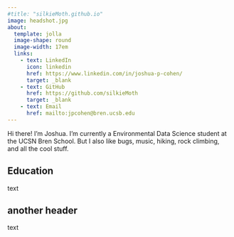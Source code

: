 ```yaml
---
#title: "silkieMoth.github.io"
image: headshot.jpg
about: 
  template: jolla
  image-shape: round
  image-width: 17em
  links: 
    - text: LinkedIn
      icon: linkedin
      href: https://www.linkedin.com/in/joshua-p-cohen/
      target: _blank
    - text: GitHub
      href: https://github.com/silkieMoth
      target: _blank
    - text: Email
      href: mailto:jpcohen@bren.ucsb.edu
---
```


[Hi there! I’m Joshua. I'm currently a Environmental Data Science student at the UCSN Bren School. But I also like bugs, music, hiking, rock climbing, and all the cool stuff.]{.white-text}

## [Education]{.white-text}

[text]{.white-text}

## [another header]{.white-text}

[text]{.white-text}
